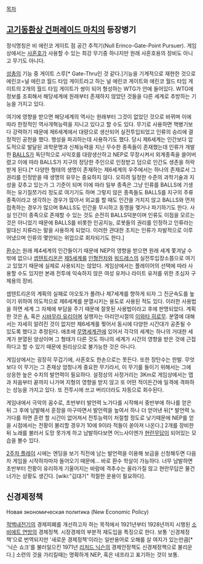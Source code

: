 [[목차]]

== [[고기동환상 건퍼레이드 마치]]의 등장병기 ==
정식명칭은 비 에린코 게이트 점 공간 추적기(Null Erinco-Gate-Point Pursuer). 게임상에서는 [[사혼호]]가 사용할 수 있는 최강 무기중 하나지만 원래 사혼호용의 장비도 아니고 무기도 아니다.

[[성총]]의 기능 중 게이트 스루[* Gate-Thru인 것 같다.]기능을 기계적으로 재현한 것으로 에린코=널 에린코 월드 타임 게이트라고 하는 널 에린코 게이트와 에린코 월드 타임 게이트의 2개의 월드 타임 게이트가 쌍이 되어 형성하는 WTG가 안에 들어있다. WTG에 정보를 조회해서 해당세계에 원래부터 존재하지 않았던 것들을 다른 세계로 추방하는 기능을 가지고 있다.

여기에 영향을 받으면 해당세계의 역사는 원래부터 그것이 없었던 것으로 바뀌며 이에 따라 한정적인 역사개혁능력을 지니고 있다고 할 수도 있다. 무기로 사용하면 핵병기보다 강력하기 때문에 제6세계에서 대량으로 생산되어 실전투입되었고 인류의 승리에 결정적인 공헌을 했다. 행성을 파괴하는데 사용하기도 했다. 당시 제6세계는 인간보다 압도적으로 발달된 과학문명과 신체능력을 지닌 무수한 종족들이 존재했는데 인류가 개발한 [[BALLS]]가 독단적으로 사익호를 대량생산하고 NEP로 무장시켜서 외계종족을 쓸어버렸고 이에 따라 BALLS가 지구의 정당한 주인으로 인정받고 덤으로 인간도 생존을 허락받게 된다.[* 다양한 형태의 생명이 존재하는 제6세계의 우주에서는 하나의 존재로서 그 권리를 인정받을 때 생명의 유무는 중요하지 않다.  오히려 일정한 수준의 과학기술과 지성을 갖추고 있는가 그 기준이 되며 이에 따라 일부 종족은 그냥 인류를 BALLS에 기생하는 유기질쪼가리 정도로 여기기도 하며 그렇지 않은 종족들도 BALLS를 지구의 주류종족이라고 생각하는 경우가 많아서 외교를 할 때도 인간을 거치지 않고 BALLS와 먼저 접촉하는 경우가 많으며 BALLS도 인간을 무시하고 동맹을 맺거나 파기하기도 한다. 사실 인간이 종족으로 존재할 수 있는 것도 순전히 BALLS덕분이며 인류도 이점을 모르는 것은 아니었기 때문에 BALLS를 비롯한 인공지능, 로봇들의 권리를 인정하고 인류라는 말대신 지류라는 말을 사용하게 되었다. 이러한 관대한 조치는 인류가 자발적으로 이루어냈으며 인류의 몇안되는 위업으로 회자되기도 한다.]

[[환수]]는 원래 제4세계의 인간들이기 때문에 NEP의 영향을 받으면 원래 세계 쫓겨날 수 밖에 없으나 [[셉텐트리온]]은 [[제5세계]]를 [[인형전차]]와 [[워드레스]]의 실전투입장소쯤으로 여기고 있었기 때문에 실제로 사용되지는 않았다. 게임상에서는 플레이어의 선택에 따라 사용할 수도 있지만 본래 전투에 익숙하지 않은 여성 유저나 라이트 유저를 위한 초심자 구제용의 장비.

셉텐트리온의 계획의 실패로 야오토가 풀려나 제7세계를 향하게 되자 그 진군속도를 높이기 위하여 의도적으로 제6세계를 분열시키는 용도로 사용된 적도 있다. 이러한 사용법을 하면 세계 그 자체에 부담을 주기 때문에 잘못된 사용법이라고 후에 판명되었다. 계획한 것은 [[A]], 혹은 [[시바무라 유리]]이며 실행자는 아리안시절의 [[이와타 히로무]]. 분열에 대해서는 자세히 알려진 것이 없지만 제6세계를 찢어서 동시에 다양한 시간대가 공존될 수 있도록 했다고 추정된다. 애초에 [[무명세계관]]에 있어서 각각의 세계는 하나의 거대한 세계가 분열된 양상이며 그 형태가 다른 것도 하나의 세계가 시간의 영향을 받은 것에 근접하다고 할 수 있기 때문에 원리상으로 불가능한 것은 아니다.

게임상에서는 굉장히 무겁기에, 사혼호도 한손으로는 못든다. 또한 장탄수는 한발. 무엇보다 이 무기는 그 존재상 엄청나게 중요한 무기라서, 이 무기를 들이기 위해서는 그에 상응한 높은 수치의 발언력이 필요하다. 설정상의 사정거리는 3Km로 게임상에서는 맵과 처음부터 끝까지 나가며 지형의 영향을 받지 않고 또 어떤 적이든간에 일격에 격파하는 성능을 가지고 있다. 또 전투시에 쓰고 버리더라도 자동으로 회수된다.

게임내에서 극악의 꼼수로, 초반부터 발언력 노가다를 시작해서 중반부에 하나를 얻은 뒤 그 후에 남발해서 훈장을 마구따면서 발언력을 높여서 하나 더 얻어낸 뒤[* 발언력 노가다를 하면 훈련 할 시간이 없어져서 전투능력이 처절할 정도로 낮기때문에 NEP를 얻을 시점에서는 전황이 불리할 경우가 10에 9이라 적들이 쏟아져 나온다.] 2개를 장비한 뒤 노래를 불러서 도망 못가게 하고 남발하다보면 어느사이엔가 [[현란무답]]이 되어있는 모습을 볼수 있다.

[[2주차 플레이]] 시에는 엔딩을 보기 직전에 남는 발언력을 이용해 보급을 신청해두면 다음차 게임을 시작하자마자 들어오기 때문에... 바로 환수 학살이 가능하다. 너무 남발하면 초반부터 전황이 유리하게 기울어지는 바람에 격추수는 올라가질 않고 현란무답은 물건너가는 상황도 생긴다. [wiki:"김대기" 적절한 운용이 필요하다].

== 신경제정책 ==
Новая экономическая политика (New Economic Policy)

[[적백내전]]기의 경제피폐를 개선하고자 하는 목적에서 1921년부터 1928년까지 시행된 [[소비에트 연방]]의 경제정책. 시장경제의 부분적 재도입을 특징으로 한다. 보통 '신경제정책'으로 번역되지만 '새로운 경제정책'이라는 일반용어로 오해를 살 여지가 있는만큼[* '닉슨 쇼크'를 불러일으킨 1971년 [[리처드 닉슨]]의 경제안정책도 신경제정책으로 불리운다.] 소련의 것을 가리킬때는 명확하게 NEP, 혹은 네프라고 표기하는 것이 보통.
